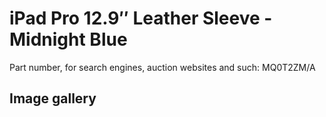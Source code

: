 
# iPad Pro 12.9″ Leather Sleeve - Midnight Blue

Part number, for search engines, auction websites and such: MQ0T2ZM/A

## Image gallery

<div style={{ width: '100%', maxWidth: '768px' }}>
<GalleryComponent
    images={[
      {
        original: "/everysource/MQ0T2.webp",
        thumbnail: "/everypreview/MQ0T2.webp",
      },
      {
        original: "/everysource/MQ0T2_AV1.webp",
        thumbnail: "/everypreview/MQ0T2_AV1.webp",
      },
      {
        original: "/everysource/MQ0T2_AV2.webp",
        thumbnail: "/everypreview/MQ0T2_AV2.webp",
      }
    ]}
  />
</div>